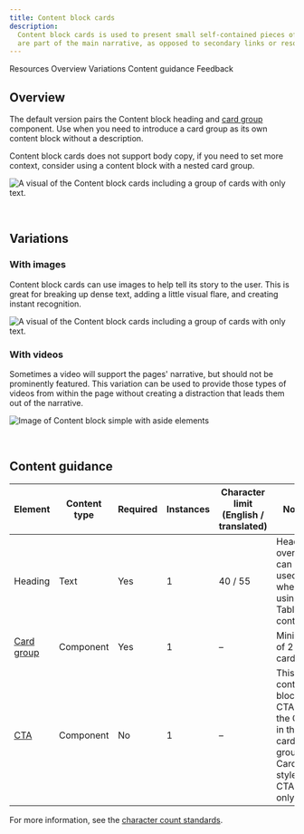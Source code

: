 ```yaml
---
title: Content block cards
description:
  Content block cards is used to present small self-contained pieces of information as cards. Use this when the cards
  are part of the main narrative, as opposed to secondary links or resources.
---
```



<ComponentDescription name="Content block cards" type="layout" />

<AnchorLinks>

<AnchorLink>Resources</AnchorLink>
<AnchorLink>Overview</AnchorLink>
<AnchorLink>Variations</AnchorLink>
<AnchorLink>Content guidance</AnchorLink>
<AnchorLink>Feedback</AnchorLink>

</AnchorLinks>

<ResourceLinks name="Content block cards" type="layout" />

## Overview

The default version pairs the Content block heading and [card group](https://www.ibm.com/standards/carbon/components/card-group) component. Use when you need to introduce a card group as its own content block without a description.

Content block cards does not support body copy, if you need to set more context, consider using a content block with a nested card group. 

![A visual of the Content block cards including a group of cards with only text.](../../images/pattern/content-block-with-cards/content-block-with-cards.jpg)

<br />

## Variations

### With images

Content block cards can use images to help tell its story to the user. This is great for breaking up dense text, adding
a little visual flare, and creating instant recognition.

![A visual of the Content block cards including a group of cards with only text.](../../images/pattern/content-block-with-cards/content-block-with-cards-with-images.jpg)

### With videos

Sometimes a video will support the pages' narrative, but should not be prominently featured. This variation can be used
to provide those types of videos from within the page without creating a distraction that leads them out of the
narrative.

![Image of Content block simple with aside elements](../../images/pattern/content-block-with-cards/content-block-with-cards-with-videos.jpg)

<br />

## Content guidance

| Element                                                                  | Content type | Required | Instances | Character limit <br/>(English / translated) | Notes                                                                            |
| ------------------------------------------------------------------------ | ------------ | -------- | --------- | ------------------------------------------- | -------------------------------------------------------------------------------- |
| Heading                                                                  | Text         | Yes      | 1         | 40 / 55                                     | Heading override can be used when using Table of contents.                       |
| [Card group](https://www.ibm.com/standards/carbon/components/card-group) | Component    | Yes      | 1         | –                                           | Minimum of 2 cards.                                                              |
| [CTA](https://www.ibm.com/standards/carbon/components/cta#card)          | Component    | No       | 1         | –                                           | This is a content block CTA, not the CTA in the card group. Card style CTA only. |

For more information, see the [character count standards](https://www.ibm.com/standards/carbon/guidelines/content/#character-count-standards).

<ComponentFooter name="Content block cards" type="layout" />
